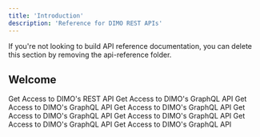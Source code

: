 ```yaml
---
title: 'Introduction'
description: 'Reference for DIMO REST APIs'
---
```


<Note>
  If you're not looking to build API reference documentation, you can delete
  this section by removing the api-reference folder.
</Note>

## Welcome

<CardGroup cols={2}>
  <Card
    title="Devices API"
    icon="pen-to-square"
    href="https://mintlify.com/docs/quickstart"
  >
    Get Access to DIMO's REST API
  </Card>
  <Card
    title="Device Data API"
    icon="circle-nodes"
    href="https://mintlify.com/docs/development"
  >
    Get Access to DIMO's GraphQL API
  </Card>
  <Card
    title="Device Definitions API"
    icon="circle-nodes"
    href="https://mintlify.com/docs/development"
  >
    Get Access to DIMO's GraphQL API
  </Card>
  <Card
    title="Events API"
    icon="circle-nodes"
    href="https://mintlify.com/docs/development"
  >
    Get Access to DIMO's GraphQL API
  </Card>
  <Card
    title="Token Exchange API"
    icon="circle-nodes"
    href="https://mintlify.com/docs/development"
  >
    Get Access to DIMO's GraphQL API
  </Card>
  <Card
    title="Trips API"
    icon="circle-nodes"
    href="https://mintlify.com/docs/development"
  >
    Get Access to DIMO's GraphQL API
  </Card>
  <Card
    title="Users API"
    icon="circle-nodes"
    href="https://mintlify.com/docs/development"
  >
    Get Access to DIMO's GraphQL API
  </Card>
  <Card
    title="Vehicle Signal Decoding API"
    icon="circle-nodes"
    href="https://mintlify.com/docs/development"
  >
    Get Access to DIMO's GraphQL API
  </Card>
</CardGroup>
